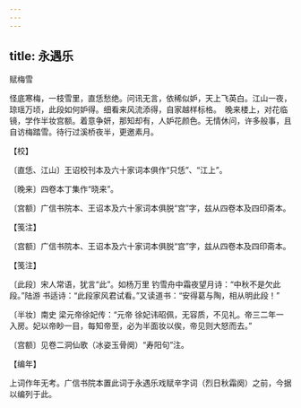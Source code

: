 ```yaml
---
---
---
```

title: 永遇乐
---



赋梅雪





怪底寒梅，一枝雪里，直恁愁绝。问讯无言，依稀似妒，天上飞英白。江山一夜，琼瑶万顷，此段如何妒得。细看来风流添得，自家越样标格。　晚来楼上，对花临镜，学作半妆宫额。着意争妍，那知却有，人妒花颜色。无情休问，许多般事，且自访梅踏雪。待行过溪桥夜半，更邀素月。





【校】


〔直恁、江山〕王诏校刊本及六十家词本俱作“只恁”、“江上”。

〔晚来〕四卷本丁集作“晓来”。

〔宫额〕广信书院本、王诏本及六十家词本俱脱“宫”字，兹从四卷本及四印斋本。





【笺注】


〔宫额〕广信书院本、王诏本及六十家词本俱脱“宫”字，兹从四卷本及四印斋本。





【笺注】


〔此段〕宋人常语，犹言“此”。如杨万里 钓雪舟中霜夜望月诗：“中秋不是欠此段。”陆游 书适诗：“此段家风君试看。”又读道书：“安得葛与陶，相从明此段！”

〔半妆〕南史 梁元帝徐妃传：“元帝 徐妃讳昭佩，无容质，不见礼。帝三二年一入房。妃以帝眇一目，每知帝至，必为半面妆以俟，帝见则大怒而去。”

〔宫额〕见卷二洞仙歌（冰姿玉骨阕）“寿阳句”注。





【编年】


上词作年无考。广信书院本置此词于永遇乐戏赋辛字词（烈日秋霜阕）之前，今据以编列于此。